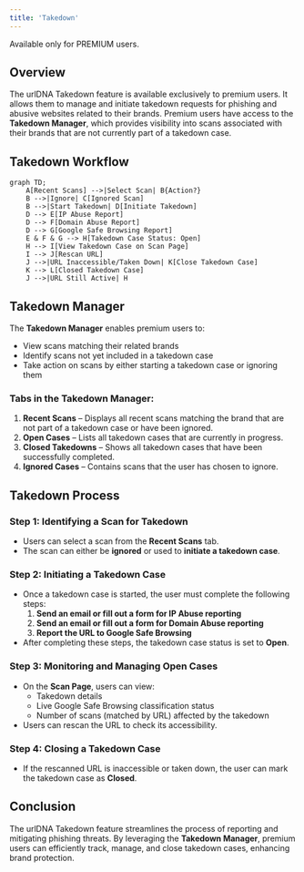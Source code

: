 ```yaml
---
title: 'Takedown'
---
```


<Warning>Available only for PREMIUM users.</Warning>

## Overview
The urlDNA Takedown feature is available exclusively to premium users. It allows them to manage and initiate takedown requests for phishing and abusive websites related to their brands. Premium users have access to the **Takedown Manager**, which provides visibility into scans associated with their brands that are not currently part of a takedown case.

## Takedown Workflow
```mermaid
graph TD;
    A[Recent Scans] -->|Select Scan| B{Action?}
    B -->|Ignore| C[Ignored Scan]
    B -->|Start Takedown| D[Initiate Takedown]
    D --> E[IP Abuse Report]
    D --> F[Domain Abuse Report]
    D --> G[Google Safe Browsing Report]
    E & F & G --> H[Takedown Case Status: Open]
    H --> I[View Takedown Case on Scan Page]
    I --> J[Rescan URL]
    J -->|URL Inaccessible/Taken Down| K[Close Takedown Case]
    K --> L[Closed Takedown Case]
    J -->|URL Still Active| H
```

## Takedown Manager
The **Takedown Manager** enables premium users to:
- View scans matching their related brands
- Identify scans not yet included in a takedown case
- Take action on scans by either starting a takedown case or ignoring them

### Tabs in the Takedown Manager:
1. **Recent Scans** – Displays all recent scans matching the brand that are not part of a takedown case or have been ignored.
2. **Open Cases** – Lists all takedown cases that are currently in progress.
3. **Closed Takedowns** – Shows all takedown cases that have been successfully completed.
4. **Ignored Cases** – Contains scans that the user has chosen to ignore.

## Takedown Process
### Step 1: Identifying a Scan for Takedown
- Users can select a scan from the **Recent Scans** tab.
- The scan can either be **ignored** or used to **initiate a takedown case**.

### Step 2: Initiating a Takedown Case
- Once a takedown case is started, the user must complete the following steps:
  1. **Send an email or fill out a form for IP Abuse reporting**
  2. **Send an email or fill out a form for Domain Abuse reporting**
  3. **Report the URL to Google Safe Browsing**
- After completing these steps, the takedown case status is set to **Open**.

### Step 3: Monitoring and Managing Open Cases
- On the **Scan Page**, users can view:
  - Takedown details
  - Live Google Safe Browsing classification status
  - Number of scans (matched by URL) affected by the takedown
- Users can rescan the URL to check its accessibility.

### Step 4: Closing a Takedown Case
- If the rescanned URL is inaccessible or taken down, the user can mark the takedown case as **Closed**.

## Conclusion
The urlDNA Takedown feature streamlines the process of reporting and mitigating phishing threats. By leveraging the **Takedown Manager**, premium users can efficiently track, manage, and close takedown cases, enhancing brand protection.


